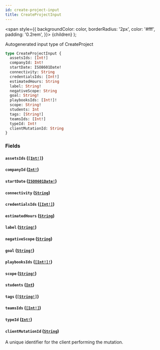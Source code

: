 ```yaml
---
id: create-project-input
title: CreateProjectInput
---
```


<span
style={{
      backgroundColor: color,
      borderRadius: '2px',
      color: '#fff',
      padding: '0.2rem',
    }}>
{children}
</span>
);

Autogenerated input type of CreateProject

```graphql
type CreateProjectInput {
  assetsIds: [Int!]
  companyId: Int!
  startDate: ISO8601Date!
  connectivity: String
  credentialsIds: [Int!]
  estimatedHours: String
  label: String!
  negativeScope: String
  goal: String!
  playbooksIds: [Int!]!
  scope: String!
  students: Int
  tags: [String!]
  teamsIds: [Int!]
  typeId: Int!
  clientMutationId: String
}
```

### Fields

#### `assetsIds` ([`[Int!]`](/api/graphql/documentation/scalars/int))

#### `companyId` ([`Int!`](/api/graphql/documentation/scalars/int))

#### `startDate` ([`ISO8601Date!`](/api/graphql/documentation/scalars/iso-8601-date))

#### `connectivity` ([`String`](/api/graphql/documentation/scalars/string))

#### `credentialsIds` ([`[Int!]`](/api/graphql/documentation/scalars/int))

#### `estimatedHours` ([`String`](/api/graphql/documentation/scalars/string))

#### `label` ([`String!`](/api/graphql/documentation/scalars/string))

#### `negativeScope` ([`String`](/api/graphql/documentation/scalars/string))

#### `goal` ([`String!`](/api/graphql/documentation/scalars/string))

#### `playbooksIds` ([`[Int!]!`](/api/graphql/documentation/scalars/int))

#### `scope` ([`String!`](/api/graphql/documentation/scalars/string))

#### `students` ([`Int`](/api/graphql/documentation/scalars/int))

#### `tags` ([`[String!]`](/api/graphql/documentation/scalars/string))

#### `teamsIds` ([`[Int!]`](/api/graphql/documentation/scalars/int))

#### `typeId` ([`Int!`](/api/graphql/documentation/scalars/int))

#### `clientMutationId` ([`String`](/api/graphql/documentation/scalars/string))

A unique identifier for the client performing the mutation.
